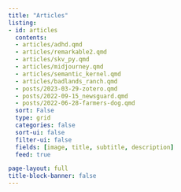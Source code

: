 ```yaml
---
title: "Articles"
listing:
- id: articles
  contents: 
  - articles/adhd.qmd
  - articles/remarkable2.qmd
  - articles/skv_py.qmd
  - articles/midjourney.qmd
  - articles/semantic_kernel.qmd
  - articles/badlands_ranch.qmd
  - posts/2023-03-29-zotero.qmd
  - posts/2022-09-15_newsguard.qmd
  - posts/2022-06-28-farmers-dog.qmd
  sort: False
  type: grid
  categories: false
  sort-ui: false
  filter-ui: false
  fields: [image, title, subtitle, description]
  feed: true

page-layout: full
title-block-banner: false
---
```


:::{#pages}
:::


<!--- <hr><p>You can also find me on <a rel="me" href="https://data-folks.masto.host/@lucasmeyer">Mastodon</a></p>. --->
